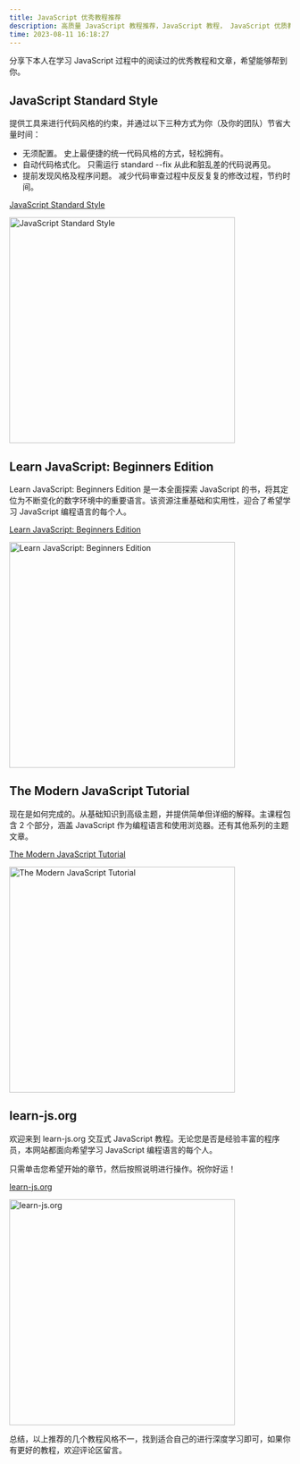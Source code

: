 ```yaml
---
title: JavaScript 优秀教程推荐
description: 高质量 JavaScript 教程推荐，JavaScript 教程， JavaScript 优质教程, JavaScript 入门教程.
time: 2023-08-11 16:18:27
---
```


分享下本人在学习 JavaScript 过程中的阅读过的优秀教程和文章，希望能够帮到你。

## JavaScript Standard Style

提供工具来进行代码风格的约束，并通过以下三种方式为你（及你的团队）节省大量时间：

- 无须配置。 史上最便捷的统一代码风格的方式，轻松拥有。
- 自动代码格式化。 只需运行 standard --fix 从此和脏乱差的代码说再见。
- 提前发现风格及程序问题。 减少代码审查过程中反反复复的修改过程，节约时间。

[JavaScript Standard Style](https://standardjs.com/readme-zhcn)

<Image
  src="https://img.techrk1688.eu.org/file/f1bef35c02e017f013e7e.png"
  height="404"
  width="auto"
  alt="JavaScript Standard Style"
  priority={true}
/>

## Learn JavaScript: Beginners Edition

Learn JavaScript: Beginners Edition 是一本全面探索 JavaScript 的书，将其定位为不断变化的数字环境中的重要语言。该资源注重基础和实用性，迎合了希望学习 JavaScript 编程语言的每个人。

[Learn JavaScript: Beginners Edition](https://javascript.sumankunwar.com.np/en/Preface.html)

<Image
  src="https://img.techrk1688.eu.org/file/d396269f48ce39d637049.png"
  height="404"
  width="auto"
  alt="Learn JavaScript: Beginners Edition"
  priority={true}
/>

## The Modern JavaScript Tutorial

现在是如何完成的。从基础知识到高级主题，并提供简单但详细的解释。主课程包含 2 个部分，涵盖 JavaScript 作为编程语言和使用浏览器。还有其他系列的主题文章。

[The Modern JavaScript Tutorial](https://javascript.info/)

<Image
  src="https://img.techrk1688.eu.org/file/3eb56edb9a078a25bc505.png"
  height="404"
  width="auto"
  alt="The Modern JavaScript Tutorial"
  priority={true}
/>

## learn-js.org

欢迎来到 learn-js.org 交互式 JavaScript 教程。无论您是否是经验丰富的程序员，本网站都面向希望学习 JavaScript 编程语言的每个人。

只需单击您希望开始的章节，然后按照说明进行操作。祝你好运！

[learn-js.org](https://www.learn-js.org/)

<Image
  src="https://img.techrk1688.eu.org/file/1ac12cd7139ada4ab8380.png"
  height="404"
  width="auto"
  alt="learn-js.org"
  priority={true}
/>

总结，以上推荐的几个教程风格不一，找到适合自己的进行深度学习即可，如果你有更好的教程，欢迎评论区留言。

